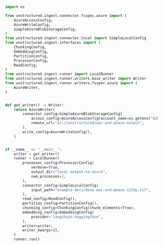 ```python Python
import os

from unstructured.ingest.connector.fsspec.azure import (
    AzureAccessConfig,
    AzureWriteConfig,
    SimpleAzureBlobStorageConfig,
)
from unstructured.ingest.connector.local import SimpleLocalConfig
from unstructured.ingest.interfaces import (
    ChunkingConfig,
    EmbeddingConfig,
    PartitionConfig,
    ProcessorConfig,
    ReadConfig,
)
from unstructured.ingest.runner import LocalRunner
from unstructured.ingest.runner.writers.base_writer import Writer
from unstructured.ingest.runner.writers.fsspec.azure import (
    AzureWriter,
)


def get_writer() -> Writer:
    return AzureWriter(
        connector_config=SimpleAzureBlobStorageConfig(
            access_config=AzureAccessConfig(account_name=os.getenv("AZURE_ACCOUNT_NAME")),
            remote_url="az://unstructured/war-and-peace-output",
        ),
        write_config=AzureWriteConfig(),
    )


if __name__ == "__main__":
    writer = get_writer()
    runner = LocalRunner(
        processor_config=ProcessorConfig(
            verbose=True,
            output_dir="local-output-to-azure",
            num_processes=2,
        ),
        connector_config=SimpleLocalConfig(
            input_path="example-docs/book-war-and-peace-1225p.txt",
        ),
        read_config=ReadConfig(),
        partition_config=PartitionConfig(),
        chunking_config=ChunkingConfig(chunk_elements=True),
        embedding_config=EmbeddingConfig(
            provider="langchain-huggingface",
        ),
        writer=writer,
        writer_kwargs={},
    )
    runner.run()
```
